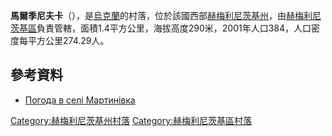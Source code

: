 {{coord|49|28|43|N|26|46|24|E|scale:100000|display=title}}

'''馬爾季尼夫卡'''（{{lang-uk|Мартинівка}}），是[[烏克蘭|烏克蘭]]的村落，位於該國西部[[赫梅利尼茨基州|赫梅利尼茨基州]]，由[[赫梅利尼茨基區|赫梅利尼茨基區]]負責管轄，面積1.4平方公里，海拔高度290米，2001年人口384，人口密度每平方公里274.29人。

==參考資料==
* [http://weather.in.ua/ua/hmel'nickaja/15148 Погода в селі Мартинівка]

{{DEFAULTSORT:Мартинівка}}
[[Category:赫梅利尼茨基州村落|Category:赫梅利尼茨基州村落]]
[[Category:赫梅利尼茨基區村落|Category:赫梅利尼茨基區村落]]


{{Khmelnytskyi-geo-stub}}